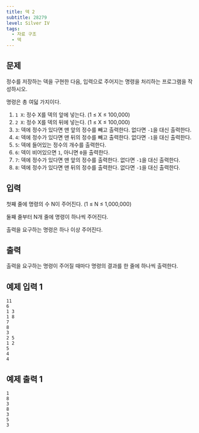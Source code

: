 ```yaml
---
title: 덱 2
subtitle: 28279
level: Silver IV
tags:
  - 자료 구조
  - 덱
---
```


## 문제

정수를 저장하는 덱을 구현한 다음, 입력으로 주어지는 명령을 처리하는 프로그램을 작성하시오.

명령은 총 여덟 가지이다.

1.  `1 X`: 정수 X를 덱의 앞에 넣는다. (1 ≤ X ≤ 100,000)
2.  `2 X`: 정수 X를 덱의 뒤에 넣는다. (1 ≤ X ≤ 100,000)
3.  `3`: 덱에 정수가 있다면 맨 앞의 정수를 빼고 출력한다. 없다면 `-1`을 대신 출력한다.
4.  `4`: 덱에 정수가 있다면 맨 뒤의 정수를 빼고 출력한다. 없다면 `-1`을 대신 출력한다.
5.  `5`: 덱에 들어있는 정수의 개수를 출력한다.
6.  `6`: 덱이 비어있으면 `1`, 아니면 `0`을 출력한다.
7.  `7`: 덱에 정수가 있다면 맨 앞의 정수를 출력한다. 없다면 `-1`을 대신 출력한다.
8.  `8`: 덱에 정수가 있다면 맨 뒤의 정수를 출력한다. 없다면 `-1`을 대신 출력한다.

## 입력

첫째 줄에 명령의 수 N이 주어진다. (1 ≤ N ≤ 1,000,000)

둘째 줄부터 N개 줄에 명령이 하나씩 주어진다.

출력을 요구하는 명령은 하나 이상 주어진다.

## 출력

출력을 요구하는 명령이 주어질 때마다 명령의 결과를 한 줄에 하나씩 출력한다.

## 예제 입력 1

```
11
6
1 3
1 8
7
8
3
2 5
1 2
5
4
4
```

## 예제 출력 1

```
1
8
3
8
3
5
3
```
